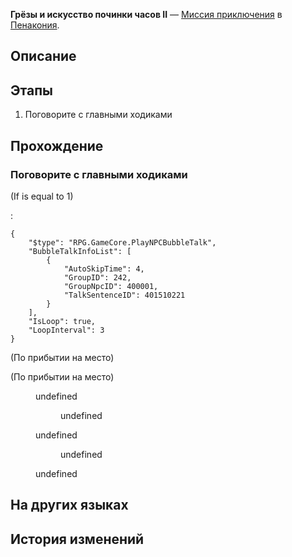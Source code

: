 {{Дополнить|Диалоги.}}
{{Миссия Инфобокс
|id              = 4015503
|Название        = 
|Изображение     = Миссия Освоения Грёзы и искусство починки часов II.png
|Тип             = Миссия приключения
|События         = 
|Глава           = 
|Условия         = Завершена [[Миссия Освоения]] ''[[Непобеждённые]]''
|Персонажи       = Первопроходец; Ходики медотсека; Ходики отдела развлечений; Ходики ресторанной службы; Ходики сервисной службы
|СтартЛокация    = «(Лучезарный шпат/Корма Освоения/Таталов/Парящая стрелка часов)»
|Мир             = Пенакония
|Локации         = «(Лучезарный шпат/Корма Освоения/Таталов/Парящая стрелка часов)»
|Предыдущая      = 
|Следующая       = 
|Награды         = Кредиты*5 000
}}
'''Грёзы и искусство починки часов II''' — [[Миссия приключения]] в [[Пенакония]].

==Описание==
{{Описание|<!--официальное описание из Перекрёстка судеб-->}}

==Этапы==
# Поговорите с главными ходиками

==Прохождение==
{{Дополнить}}

{{Диалог Конец}}

===Поговорите с главными ходиками===
{{Описание миссии|локация=«(Лучезарный шпат/Корма Освоения/Таталов/Парящая стрелка часов)»|Вы встретили группу ходиков, которая зовёт себя Грозной четвёркой. Починив их, вы получили странное сообщение. Жизнь - не сериал, поэтому вы удивлены. Но почему бы не проверить эту «секретную комнату» с «секретным подарком»? Кто знает, вдруг вы и правда главный герой?}}
{{Диалог Начало}}
;(If {{F|ClockToyNPCState}} is equal to 1)
:<pre>{
	"$type": "RPG.GameCore.PlayNPCBubbleTalk",
	"BubbleTalkInfoList": [
		{
			"AutoSkipTime": 4,
			"GroupID": 242,
			"GroupNpcID": 400001,
			"TalkSentenceID": 401510221
		}
	],
	"IsLoop": true,
	"LoopInterval": 3
}</pre>
;(По прибытии на место)

;(По прибытии на место)
<!--Unknown TalkSentence: 401550111-->
<!--Unknown TalkSentence: 401550112-->
<!--Unknown TalkSentence: 401550113-->
:{{Диалог|Стрелка}} undefined
:<!--Unknown TalkSentence: 401550115-->
:<!--Unknown TalkSentence: 401550116-->
:<!--Unknown TalkSentence: 401550117-->
:<!--Unknown TalkSentence: 401550118-->
:<!--Unknown TalkSentence: 401550119-->
:<!--Unknown TalkSentence: 401550120-->
:<!--Unknown TalkSentence: 401550121-->
::{{Диалог|Стрелка}} undefined
:<!--Unknown TalkSentence: 401550123-->
::{{tx}}
:{{Диалог|Стрелка}} undefined
:<!--Unknown TalkSentence: 401550118-->
:<!--Unknown TalkSentence: 401550119-->
:<!--Unknown TalkSentence: 401550120-->
:<!--Unknown TalkSentence: 401550121-->
::{{Диалог|Стрелка}} undefined
:<!--Unknown TalkSentence: 401550123-->
::{{tx}}
<!--Unknown TalkSentence: 401550118-->
<!--Unknown TalkSentence: 401550119-->
<!--Unknown TalkSentence: 401550120-->
<!--Unknown TalkSentence: 401550121-->
:{{Диалог|Стрелка}} undefined
<!--Unknown TalkSentence: 401550123-->
:{{tx}}
{{Диалог Конец}}

==На других языках==
{{На других языках
|en   = Dreams and the Art of Clock Maintenance (II)
|zhs  = 梦与钟表维修艺术•二
|zht  = 夢與鐘錶維修藝術•二
|ja   = 夢と時計修理芸術・2
|ko   = 꿈, 그리고 시계 수리의 예술•2
|es   = Los sueños y el arte de reparar relojes&nbsp;II
|fr   = Les rêves et l'art de l'horlogerie (II)
|ru   = Грёзы и искусство починки часов II
|th   = ความฝันและศิลปะแห่งการซ่อมแซมนาฬิกา 2
|vi   = Giấc Mơ Và Nghệ Thuật Sửa Đồng Hồ 2
|de   = Träume und die Kunst der Uhrenwartung (II)
|id   = Seni Memperbaiki Mimpi dan Jam (II)
|pt   = Sonhos e a Arte da Manutenção de Relógios (II)
}}

==История изменений==
{{История изменений|2.7}}
